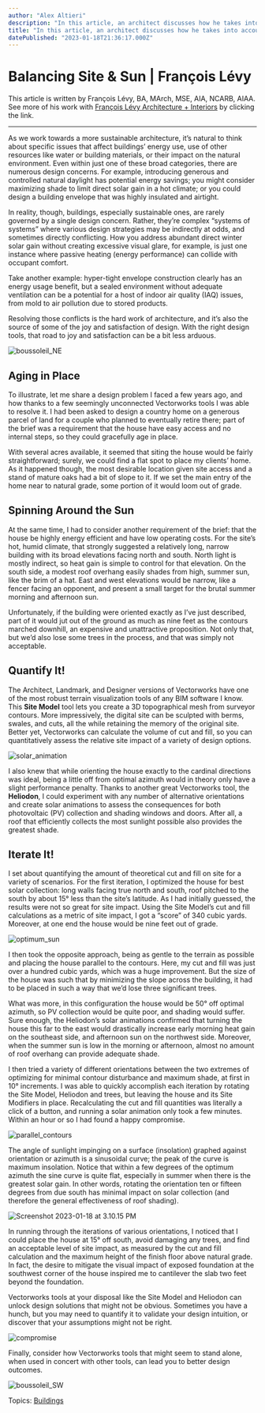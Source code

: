 ```yaml
---
author: "Alex Altieri"
description: "In this article, an architect discusses how he takes into account the sun's path and position in designing projects for more sustainable outcomes."
title: "In this article, an architect discusses how he takes into account the sun's path and position in designing projects for more sustainable outcomes." 
datePublished: "2023-01-18T21:36:17.000Z"
---
```

# Balancing Site & Sun | François Lévy

This article is written by François Lévy, BA, MArch, MSE, AIA, NCARB, AIAA. See more of his work with [François Lévy Architecture + Interiors](http://www.francoislevy.com/ "http://www.francoislevy.com/") by clicking the link.

---

As we work towards a more sustainable architecture, it’s natural to think about specific issues that affect buildings’ energy use, use of other resources like water or building materials, or their impact on the natural environment. Even within just one of these broad categories, there are numerous design concerns. For example, introducing generous and controlled natural daylight has potential energy savings; you might consider maximizing shade to limit direct solar gain in a hot climate; or you could design a building envelope that was highly insulated and airtight.

In reality, though, buildings, especially sustainable ones, are rarely governed by a single design concern. Rather, they’re complex “systems of systems” where various design strategies may be indirectly at odds, and sometimes directly conflicting. How you address abundant direct winter solar gain without creating excessive visual glare, for example, is just one instance where passive heating (energy performance) can collide with occupant comfort.

Take another example: hyper-tight envelope construction clearly has an energy usage benefit, but a sealed environment without adequate ventilation can be a potential for a host of indoor air quality (IAQ) issues, from mold to air pollution due to stored products.

Resolving those conflicts is the hard work of architecture, and it’s also the source of some of the joy and satisfaction of design. With the right design tools, that road to joy and satisfaction can be a bit less arduous.

![boussoleil_NE](https://blog.vectorworks.net/hs-fs/hubfs/Blog%20Images/2023%20Blog%20Images/1_Francois2/boussoleil_NE.jpg?width=1125&height=750&name=boussoleil_NE.jpg)

## Aging in Place

To illustrate, let me share a design problem I faced a few years ago, and how thanks to a few seemingly unconnected Vectorworks tools I was able to resolve it. I had been asked to design a country home on a generous parcel of land for a couple who planned to eventually retire there; part of the brief was a requirement that the house have easy access and no internal steps, so they could gracefully age in place.

With several acres available, it seemed that siting the house would be fairly straightforward; surely, we could find a flat spot to place my clients’ home. As it happened though, the most desirable location given site access and a stand of mature oaks had a bit of slope to it. If we set the main entry of the home near to natural grade, some portion of it would loom out of grade.

## Spinning Around the Sun

At the same time, I had to consider another requirement of the brief: that the house be highly energy efficient and have low operating costs. For the site’s hot, humid climate, that strongly suggested a relatively long, narrow building with its broad elevations facing north and south. North light is mostly indirect, so heat gain is simple to control for that elevation. On the south side, a modest roof overhang easily shades from high, summer sun, like the brim of a hat. East and west elevations would be narrow, like a fencer facing an opponent, and present a small target for the brutal summer morning and afternoon sun.

Unfortunately, if the building were oriented exactly as I’ve just described, part of it would jut out of the ground as much as nine feet as the contours marched downhill, an expensive and unattractive proposition. Not only that, but we’d also lose some trees in the process, and that was simply not acceptable.

## Quantify It!

The Architect, Landmark, and Designer versions of Vectorworks have one of the most robust terrain visualization tools of any BIM software I know. This **Site Model** tool lets you create a 3D topographical mesh from surveyor contours. More impressively, the digital site can be sculpted with berms, swales, and cuts, all the while retaining the memory of the original site. Better yet, Vectorworks can calculate the volume of cut and fill, so you can quantitatively assess the relative site impact of a variety of design options.

![solar_animation](https://blog.vectorworks.net/hs-fs/hubfs/Blog%20Images/2023%20Blog%20Images/1_Francois2/solar_animation.png?width=1156&height=750&name=solar_animation.png)

I also knew that while orienting the house exactly to the cardinal directions was ideal, being a little off from optimal azimuth would in theory only have a slight performance penalty. Thanks to another great Vectorworks tool, the **Heliodon**, I could experiment with any number of alternative orientations and create solar animations to assess the consequences for both photovoltaic (PV) collection and shading windows and doors. After all, a roof that efficiently collects the most sunlight possible also provides the greatest shade.

## Iterate It!

I set about quantifying the amount of theoretical cut and fill on site for a variety of scenarios. For the first iteration, I optimized the house for best solar collection: long walls facing true north and south, roof pitched to the south by about 15° less than the site’s latitude. As I had initially guessed, the results were not so great for site impact. Using the Site Model’s cut and fill calculations as a metric of site impact, I got a “score” of 340 cubic yards. Moreover, at one end the house would be nine feet out of grade.

![optimum_sun](https://blog.vectorworks.net/hs-fs/hubfs/Blog%20Images/2023%20Blog%20Images/1_Francois2/optimum_sun.png?width=1333&height=750&name=optimum_sun.png)

I then took the opposite approach, being as gentle to the terrain as possible and placing the house parallel to the contours. Here, my cut and fill was just over a hundred cubic yards, which was a huge improvement. But the size of the house was such that by minimizing the slope across the building, it had to be placed in such a way that we’d lose three significant trees.

What was more, in this configuration the house would be 50° off optimal azimuth, so PV collection would be quite poor, and shading would suffer. Sure enough, the Heliodon’s solar animations confirmed that turning the house this far to the east would drastically increase early morning heat gain on the southeast side, and afternoon sun on the northwest side. Moreover, when the summer sun is low in the morning or afternoon, almost no amount of roof overhang can provide adequate shade.

I then tried a variety of different orientations between the two extremes of optimizing for minimal contour disturbance and maximum shade, at first in 10° increments. I was able to quickly accomplish each iteration by rotating the Site Model, Heliodon and trees, but leaving the house and its Site Modifiers in place. Recalculating the cut and fill quantities was literally a click of a button, and running a solar animation only took a few minutes. Within an hour or so I had found a happy compromise.

![parallel_contours](https://blog.vectorworks.net/hs-fs/hubfs/Blog%20Images/2023%20Blog%20Images/1_Francois2/parallel_contours.png?width=1333&height=750&name=parallel_contours.png)

The angle of sunlight impinging on a surface (insolation) graphed against orientation or azimuth is a sinusoidal curve; the peak of the curve is maximum insolation. Notice that within a few degrees of the optimum azimuth the sine curve is quite flat, especially in summer when there is the greatest solar gain. In other words, rotating the orientation ten or fifteen degrees from due south has minimal impact on solar collection (and therefore the general effectiveness of roof shading).

![Screenshot 2023-01-18 at 3.10.15 PM](https://blog.vectorworks.net/hs-fs/hubfs/Blog%20Images/2023%20Blog%20Images/1_Francois2/Screenshot%202023-01-18%20at%203.10.15%20PM.png?width=729&height=562&name=Screenshot%202023-01-18%20at%203.10.15%20PM.png)

In running through the iterations of various orientations, I noticed that I could place the house at 15° off south, avoid damaging any trees, and find an acceptable level of site impact, as measured by the cut and fill calculation and the maximum height of the finish floor above natural grade. In fact, the desire to mitigate the visual impact of exposed foundation at the southwest corner of the house inspired me to cantilever the slab two feet beyond the foundation.

Vectorworks tools at your disposal like the Site Model and Heliodon can unlock design solutions that might not be obvious. Sometimes you have a hunch, but you may need to quantify it to validate your design intuition, or discover that your assumptions might not be right.

![compromise](https://blog.vectorworks.net/hs-fs/hubfs/Blog%20Images/2023%20Blog%20Images/1_Francois2/compromise.png?width=1333&height=750&name=compromise.png)

Finally, consider how Vectorworks tools that might seem to stand alone, when used in concert with other tools, can lead you to better design outcomes.

![boussoleil_SW](https://blog.vectorworks.net/hs-fs/hubfs/Blog%20Images/2023%20Blog%20Images/1_Francois2/boussoleil_SW.jpg?width=1129&height=750&name=boussoleil_SW.jpg)

 Topics: [Buildings](https://blog.vectorworks.net/topic/buildings) 

 